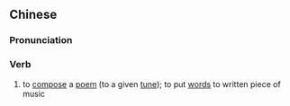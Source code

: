 {{also|填词}}
==Chinese==
{{zh-forms|s=填词}}

===Pronunciation===
{{zh-pron
|m=tiáncí
|c=tin4 ci4
|cat=v
}}

===Verb===
{{zh-verb}}

# to [[compose]] a [[poem]] (to a given [[tune]]); to put [[words]] to written piece of music